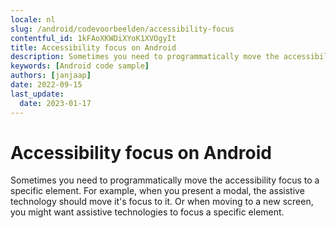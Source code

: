 ```yaml
---
locale: nl
slug: /android/codevoorbeelden/accessibility-focus
contentful_id: 1kFAoXKWDiXYoK1XVOgyIt
title: Accessibility focus on Android
description: Sometimes you need to programmatically move the accessibility focus to a specific element.
keywords: [Android code sample]
authors: [janjaap]
date: 2022-09-15
last_update:
  date: 2023-01-17
---
```


# Accessibility focus on Android

Sometimes you need to programmatically move the accessibility focus to a specific element. For example, when you present a modal, the assistive technology should move it's focus to it. Or when moving to a new screen, you might want assistive technologies to focus a specific element.

<CodeSample id="accessibility-focus" locale="nl" platform="android"/>

